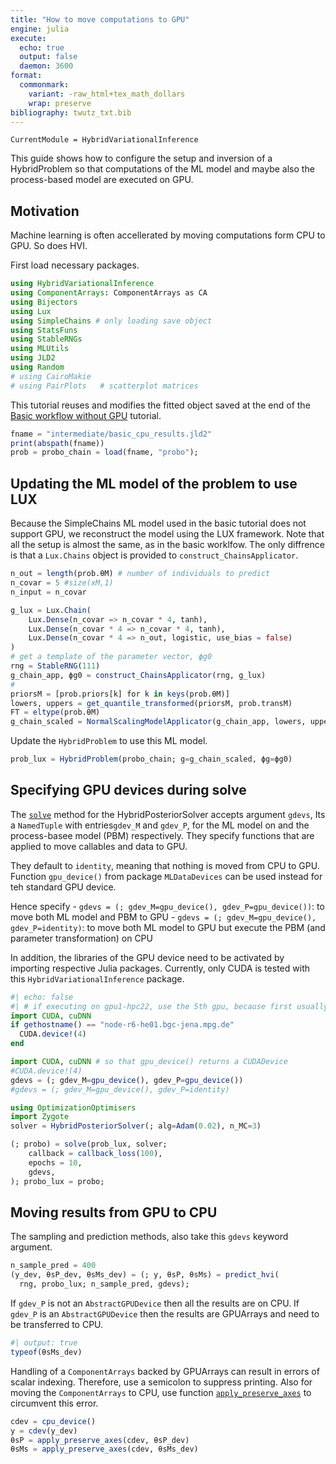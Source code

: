 ```yaml
---
title: "How to move computations to GPU"
engine: julia
execute:
  echo: true
  output: false
  daemon: 3600  
format:
  commonmark:
    variant: -raw_html+tex_math_dollars
    wrap: preserve    
bibliography: twutz_txt.bib
---
```


``` @meta
CurrentModule = HybridVariationalInference  
```

This guide shows how to configure the setup and inversion of a HybridProblem so 
that computations of the ML model and maybe also the process-based model 
are executed on GPU.

## Motivation

Machine learning is often accellerated by moving computations form CPU
to GPU. So does HVI.


First load necessary packages.
```julia
using HybridVariationalInference
using ComponentArrays: ComponentArrays as CA
using Bijectors
using Lux
using SimpleChains # only loading save object
using StatsFuns
using StableRNGs
using MLUtils
using JLD2
using Random
# using CairoMakie
# using PairPlots   # scatterplot matrices
```

This tutorial reuses and modifies the fitted object saved at the end of the 
[Basic workflow without GPU](@ref) tutorial.

```julia
fname = "intermediate/basic_cpu_results.jld2"
print(abspath(fname))
prob = probo_chain = load(fname, "probo");
```

## Updating the ML model of the problem to use LUX

Because the SimpleChains ML model used in the basic tutorial does not support
GPU, we reconstruct the model using the LUX framework.
Note that all the setup is almost the same, as in the basic worklfow. The
only diffrence is that a `Lux.Chains` object is provided to `construct_ChainsApplicator`.

```julia
n_out = length(prob.θM) # number of individuals to predict 
n_covar = 5 #size(xM,1)
n_input = n_covar 

g_lux = Lux.Chain(
    Lux.Dense(n_covar => n_covar * 4, tanh),
    Lux.Dense(n_covar * 4 => n_covar * 4, tanh),
    Lux.Dense(n_covar * 4 => n_out, logistic, use_bias = false)
)
# get a template of the parameter vector, ϕg0
rng = StableRNG(111)
g_chain_app, ϕg0 = construct_ChainsApplicator(rng, g_lux)
#
priorsM = [prob.priors[k] for k in keys(prob.θM)]
lowers, uppers = get_quantile_transformed(priorsM, prob.transM)
FT = eltype(prob.θM)
g_chain_scaled = NormalScalingModelApplicator(g_chain_app, lowers, uppers, FT)
```

Update the `HybridProblem` to use this ML model.
```julia
prob_lux = HybridProblem(probo_chain; g=g_chain_scaled, ϕg=ϕg0)
```

## Specifying GPU devices during solve

The [`solve`](@ref) method for the HybridPosteriorSolver accepts argument `gdevs`,
Its a `NamedTuple` with entries`gdev_M` and `gdev_P`, for the
ML model on and the process-basee model (PBM) respectively.
They specify functions that are applied to move callables and data to GPU.

They default to `identity`, meaning that nothing is moved from CPU to GPU.
Function `gpu_device()` from package `MLDataDevices` can be used instead
for teh standard GPU device.

Hence specify
- `gdevs = (; gdev_M=gpu_device(), gdev_P=gpu_device())`: to move both ML model    and PBM to GPU
- `gdevs = (; gdev_M=gpu_device(), gdev_P=identity)`: to move both ML model to GPU but execute the PBM (and parameter transformation) on CPU

In addition, the libraries of the GPU device need to be activated by
importing respective Julia packages.
Currently, only CUDA is tested with this `HybridVariationalInference` package.

```julia
#| echo: false
#| # if executing on gpu1-hpc22, use the 5th gpu, because first usually loaded
import CUDA, cuDNN 
if gethostname() == "node-r6-he01.bgc-jena.mpg.de"
  CUDA.device!(4)
end
```
```julia
import CUDA, cuDNN # so that gpu_device() returns a CUDADevice
#CUDA.device!(4)
gdevs = (; gdev_M=gpu_device(), gdev_P=gpu_device())
#gdevs = (; gdev_M=gpu_device(), gdev_P=identity)

using OptimizationOptimisers
import Zygote
solver = HybridPosteriorSolver(; alg=Adam(0.02), n_MC=3)

(; probo) = solve(prob_lux, solver; 
    callback = callback_loss(100), 
    epochs = 10,
    gdevs,
); probo_lux = probo;
```

## Moving results from GPU to CPU

The sampling and prediction methods, also take this `gdevs` keyword argument.

```julia
n_sample_pred = 400
(y_dev, θsP_dev, θsMs_dev) = (; y, θsP, θsMs) = predict_hvi(
  rng, probo_lux; n_sample_pred, gdevs); 
```

If `gdev_P` is not an `AbstractGPUDevice` then all the results are on CPU.
If `gdev_P` is an `AbstractGPUDevice` then the results are GPUArrays 
and need to be transferred to CPU.

```julia
#| output: true
typeof(θsMs_dev)
```

Handling of a `ComponentArrays` backed by GPUArrays can result
in errors of scalar indexing. Therefore, use a semicolon
to suppress printing.
Also for moving the `ComponentArrays` to CPU, use function
[`apply_preserve_axes`](@ref) to circumvent this error.

```julia
cdev = cpu_device()
y = cdev(y_dev)
θsP = apply_preserve_axes(cdev, θsP_dev)
θsMs = apply_preserve_axes(cdev, θsMs_dev)
```

